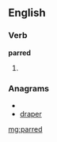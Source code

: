 ==English==

===Verb===
'''parred'''

# {{past of|[[par]]}}

===Anagrams===
* {{alphagram|adeprr}}
* [[draper#English|draper]]

[[mg:parred]]